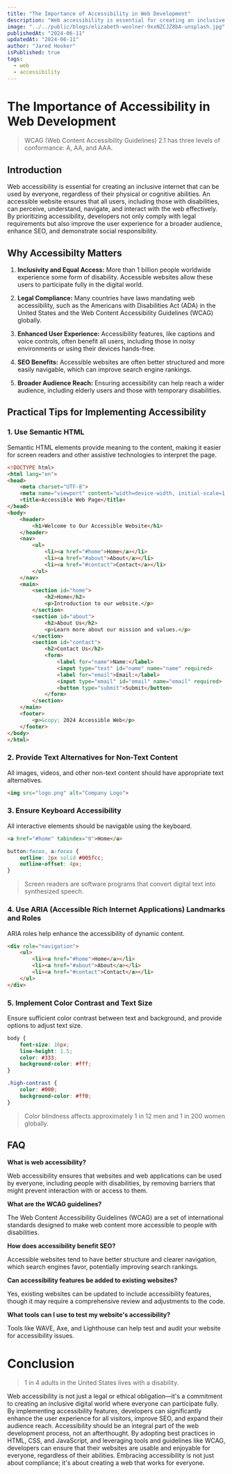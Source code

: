 ```yaml
---
title: "The Importance of Accessibility in Web Development"
description: "Web accessibility is essential for creating an inclusive internet that can be used by everyone, regardless of their physical or cognitive abilities."
image: "../../public/blogs/elizabeth-woolner-9xxNZCJZ8bA-unsplash.jpg"
publishedAt: "2024-06-11"
updatedAt: "2024-06-11"
author: "Jared Hooker"
isPublished: true
tags: 
  - web
  - accessibility
---
```


# The Importance of Accessibility in Web Development

>WCAG (Web Content Accessibility Guidelines) 2.1 has three levels of conformance: A, AA, and AAA.
>

## Introduction

Web accessibility is essential for creating an inclusive internet that can be used by everyone, regardless of their physical or cognitive abilities. An accessible website ensures that all users, including those with disabilities, can perceive, understand, navigate, and interact with the web effectively. By prioritizing accessibility, developers not only comply with legal requirements but also improve the user experience for a broader audience, enhance SEO, and demonstrate social responsibility.

## Why Accessibilty Matters

1. **Inclusivity and Equal Access:** More than 1 billion people worldwide experience some form of disability. Accessible websites allow these users to participate fully in the digital world.

2. **Legal Compliance:** Many countries have laws mandating web accessibility, such as the Americans with Disabilities Act (ADA) in the United States and the Web Content Accessibility Guidelines (WCAG) globally.

3. **Enhanced User Experience:** Accessibility features, like captions and voice controls, often benefit all users, including those in noisy environments or using their devices hands-free.

4. **SEO Benefits:** Accessible websites are often better structured and more easily navigable, which can improve search engine rankings.

5. **Broader Audience Reach:** Ensuring accessibility can help reach a wider audience, including elderly users and those with temporary disabilities.

## Practical Tips for Implementing Accessibility

### **1. Use Semantic HTML**

Semantic HTML elements provide meaning to the content, making it easier for screen readers and other assistive technologies to interpret the page.

```html
<!DOCTYPE html>
<html lang="en">
<head>
    <meta charset="UTF-8">
    <meta name="viewport" content="width=device-width, initial-scale=1.0">
    <title>Accessible Web Page</title>
</head>
<body>
    <header>
        <h1>Welcome to Our Accessible Website</h1>
    </header>
    <nav>
        <ul>
            <li><a href="#home">Home</a></li>
            <li><a href="#about">About</a></li>
            <li><a href="#contact">Contact</a></li>
        </ul>
    </nav>
    <main>
        <section id="home">
            <h2>Home</h2>
            <p>Introduction to our website.</p>
        </section>
        <section id="about">
            <h2>About Us</h2>
            <p>Learn more about our mission and values.</p>
        </section>
        <section id="contact">
            <h2>Contact Us</h2>
            <form>
                <label for="name">Name:</label>
                <input type="text" id="name" name="name" required>
                <label for="email">Email:</label>
                <input type="email" id="email" name="email" required>
                <button type="submit">Submit</button>
            </form>
        </section>
    </main>
    <footer>
        <p>&copy; 2024 Accessible Web</p>
    </footer>
</body>
</html>
```

### **2. Provide Text Alternatives for Non-Text Content**

All images, videos, and other non-text content should have appropriate text alternatives.

```html
<img src="logo.png" alt="Company Logo">
```

### **3. Ensure Keyboard Accessibility**

All interactive elements should be navigable using the keyboard.

```html
<a href="#home" tabindex="0">Home</a>
```

```css
button:focus, a:focus {
    outline: 2px solid #005fcc;
    outline-offset: 4px;
}
```

>Screen readers are software programs that convert digital text into synthesized speech.
>

### 4. Use ARIA (Accessible Rich Internet Applications) Landmarks and Roles

ARIA roles help enhance the accessibility of dynamic content.

```html
<div role="navigation">
    <ul>
        <li><a href="#home">Home</a></li>
        <li><a href="#about">About</a></li>
        <li><a href="#contact">Contact</a></li>
    </ul>
</div>
```

### **5. Implement Color Contrast and Text Size**

Ensure sufficient color contrast between text and background, and provide options to adjust text size.

```css
body {
    font-size: 16px;
    line-height: 1.5;
    color: #333;
    background-color: #fff;
}

.high-contrast {
    color: #000;
    background-color: #ff0;
}
```

>Color blindness affects approximately 1 in 12 men and 1 in 200 women globally.
>

## FAQ

**What is web accessibility?**

Web accessibility ensures that websites and web applications can be used by everyone, including people with disabilities, by removing barriers that might prevent interaction with or access to them.

**What are the WCAG guidelines?**

The Web Content Accessibility Guidelines (WCAG) are a set of international standards designed to make web content more accessible to people with disabilities.

**How does accessibility benefit SEO?**

Accessible websites tend to have better structure and clearer navigation, which search engines favor, potentially improving search rankings.

**Can accessibility features be added to existing websites?**

Yes, existing websites can be updated to include accessibility features, though it may require a comprehensive review and adjustments to the code.

**What tools can I use to test my website's accessibility?**

Tools like WAVE, Axe, and Lighthouse can help test and audit your website for accessibility issues.

# Conclusion

>1 in 4 adults in the United States lives with a disability.
>

Web accessibility is not just a legal or ethical obligation—it's a commitment to creating an inclusive digital world where everyone can participate fully. By implementing accessibility features, developers can significantly enhance the user experience for all visitors, improve SEO, and expand their audience reach. Accessibility should be an integral part of the web development process, not an afterthought. By adopting best practices in HTML, CSS, and JavaScript, and leveraging tools and guidelines like WCAG, developers can ensure that their websites are usable and enjoyable for everyone, regardless of their abilities. Embracing accessibility is not just about compliance; it's about creating a web that works for everyone.